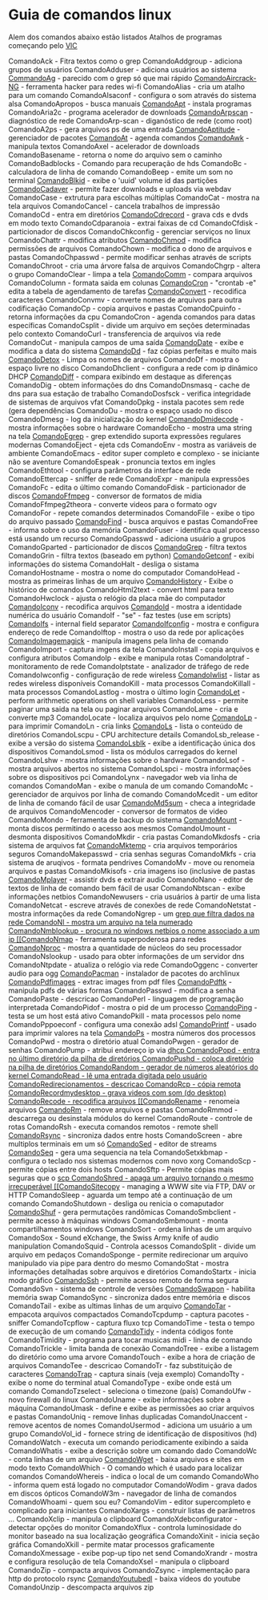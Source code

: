 =Guia de comandos linux=

Alem dos comandos abaixo estão listados Atalhos de programas
começando pelo [[VlC]]

ComandoAck - Fitra textos como o grep
ComandoAddgroup - adiciona grupos de usuários
ComandoAdduser - adiciona usuários ao sistema
[[CommandoAg]] - parecido com o grep só que mai rápido
[[ComandoAircrack-NG]] - ferramenta hacker para redes wi-fi
ComandoAlias - cria um atalho para um comando
ComandoAlsaconf - configura o som através do sistema alsa
ComandoApropos - busca manuais
[[ComandoApt]] - instala programas
ComandoAria2c - programa acelerador de downloads
[[ComandoArpscan]] - diagnóstico de rede
ComandoArp-scan - diganóstico de rede (como root)
ComandoA2ps - gera arquivos ps de uma entrada
[[ComandoAptitude]] - gerenciador de pacotes
[[ComandoAt]] - agenda comandos
[[ComandoAwk]] - manipula textos
ComandoAxel - acelerador de downloads
ComandoBasename - retorna o nome do arquivo sem o caminho
ComandoBadblocks - Comando para recuperação de hds
ComandoBc - calculadora de linha de comando
ComandoBeep - emite um som no terminal
[[ComandoBlkid]] - exibe o 'uuid' volume id das partições
[[ComandoCadaver]] - permite fazer downloads e uploads via webdav
ComandoCase - extrutura para escolhas múltiplas
ComandoCat - mostra na tela arquivos
ComandoCancel - cancela trabalhos de impressão
ComandoCd - entra em diretórios
[[ComandoCdrecord]] - grava cds e dvds em modo texto
ComandoCdparanoia - extrai faixas de cd
ComandoCfdisk - particionador de discos
ComandoChkconfig - gerenciar serviços no linux
ComandoChattr - modifica atributos
[[ComandoChmod]] - modifica permissões de arquivos
ComandoChown - modifica o dono de arquivos e pastas
ComandoChpasswd - permite modificar senhas através de scripts
ComandoChroot - cria uma árvore falsa de arquivos
ComandoChgrp - altera o grupo
ComandoClear - limpa a tela
[[ComandoComm]] - compara arquivos
ComandoColumn - formata saida em colunas
[[ComandoCron]] - "crontab -e" edita a tabela de agendamento de tarefas
[[ComandoConvert]] - recodifica caracteres
ComandoConvmv - converte nomes de arquivos para outra codificação
ComandoCp - copia arquivos e pastas
ComandoCpuinfo - retorna informações da cpu
ComandoCron - agenda comandos para datas específicas
ComandoCsplit - divide um arquivo em seções determinadas pelo contexto
ComandoCurl - transferencia de arquivos via rede
ComandoCut - manipula campos de uma saída
[[ComandoDate]] - exibe e modifica a data do sistema
[[ComandoDd]] - faz cópias perfeitas e muito mais
[[ComandoDetox]] - Limpa os nomes de arquivos
ComandoDf - mostra o espaço livre no disco
ComandoDhclient - configura a rede com ip dinâmico DHCP
[[ComandoDiff]] - compara exibindo em destaque as diferenças
ComandoDig - obtem informações do dns
ComandoDnsmasq - cache de dns para sua estação de trabalho
ComandoDosfsck - verifica integridade de sistemas de arquivos vfat
ComandoDpkg - instala pacotes sem rede (gera dependências
ComandoDu - mostra o espaço usado no disco
ComandoDmesg - log da inicialização do kernel
[[ComandoDmidecode]] - mostra informações sobre o hardware
ComandoEcho - mostra uma string na tela
[[ComandoEgrep]] - grep extendido suporta expressões regulares modernas
ComandoEject - ejeta cds
ComandoEnv - mostra as variáveis de ambiente
ComandoEmacs - editor super completo e complexo - se iniciante não se aventure
ComandoEspeak - pronuncia textos em ingles
ComandoEthtool - configura parâmetros da interface de rede
ComandoEttercap - sniffer de rede
ComandoExpr - manipula expressões
ComandoFc - edita o último comando
ComandoFdisk - particionador de discos
[[ComandoFfmpeg]] - conversor de formatos de midia
ComandoFfmpeg2theora - converte videos para o formato ogv
ComandoFor - repete comandos determinados
ComandoFile - exibe o tipo do arquivo passado
[[ComandoFind]] - busca arquivos e pastas
ComandoFree - informa sobre o uso da memória
ComandoFuser - identifica qual processo está usando um recurso
ComandoGpasswd - adiciona usuário a grupos
ComandoGparted - particionador de discos
[[ComandoGrep]] - filtra textos
ComandoGrin - filtra textos (baseado em python)
[[ComandoGetconf]] - exibi informações do sistema
ComandoHalt - desliga o sistama
ComandoHostname - mostra o nome do computador
ComandoHead - mostra as primeiras linhas de um arquivo
[[ComandoHistory]] - Exibe o histórico de comandos
ComandoHtml2text - convert html para texto
ComandoHwclock - ajusta o relógio da placa mãe do computador
[[ComandoIconv]] - recodifica arquivos
[[ComandoId]] - mostra a identidade numérica do usuário
ComandoIf - "se" - faz testes (use em scripts)
[[ComandoIfs]] - internal field separator
[[ComandoIfconfig]] - mostra e configura endereço de rede
ComandoIftop - mostra o uso da rede por aplicações
[[ComandoImagemagick]] - manipula imagens pela linha de comando
ComandoImport - captura imgens da tela
ComandoInstall - copia arquivos e configura atributos
ComandoIp - exibe e manipula rotas
ComandoIptraf - monitoramento de rede
ComandoIptstate - analizador de tráfego de rede
ComandoIwconfig - configuração de rede wireless
[[ComandoIwlist]] - listar as redes wireless disponíveis
ComandoKill - mata processos
ComandoKillall - mata processos
ComandoLastlog - mostra o último login
[[ComandoLet]] - perform arithmetic operations on shell variables
ComandoLess - permite paginar uma saida na tela ou paginar arquivos
ComandoLame - cria e converte mp3
ComandoLocate - localiza arquivos pelo nome
[[ComandoLp]] - para imprimir
ComandoLn - cria links
[[ComandoLs]] - lista o conteúdo de diretórios
ComandoLscpu - CPU architecture details
ComandoLsb_release - exibe a versão do sistema
[[ComandoLsblk]] - exibe a identificação única dos dispositivos
ComandoLsmod - lista os módulos carregados do kernel
ComandoLshw - mostra informações sobre o hardware
ComandoLsof - mostra arquivos abertos no sistema
ComandoLspci - mostra informações sobre os dispositivos pci
ComandoLynx - navegador web via linha de comandos
ComandoMan - exibe o manula de um comando
ComandoMc - gerenciador de arquivos por linha de comando
ComandoMcedit - um editor de linha de comando fácil de usar
[[ComandoMd5sum]] - checa a integridade de arquivos
ComandoMencoder - conversor de formatos de video
ComandoMondo - ferramenta de backup do sistema
[[ComandoMount]] - monta discos permitindo o acesso aos mesmos
ComandoUmount - desmonta dispositivos
ComandoMkdir - cria pastas
ComandoMkdosfs - cria sistema de arquivos fat
[[ComandoMktemp]] - cria arquivos temporários seguros
ComandoMakepasswd - cria senhas seguras
ComandoMkfs - cria sistema de aruqivos - formata pendrives
ComandoMv - move ou renomeia arquivos e pastas
ComandoMkisofs - cria imagens iso (inclusive de pastas
[[ComandoMplayer]] - assistir dvds e extrair audio
ComandoNano - editor de textos de linha de comando bem fácil de usar
ComandoNbtscan - exibe informações netbios
ComandoNewusers - cria usuários à partir de uma lista
ComandoNetcat - escreve através de conexões de rede
ComandoNetstat - mostra informações da rede
ComandoNgrep - um [[grep que filtra dados na rede
ComandoNl - mostra um arquivo na tela numerado
ComandoNmblookup - procura no windows netbios o nome associado a um ip
[[ComandoNmap]] - ferramenta superpoderosa para redes
[[ComandoNproc]] - mostra a quantidade de núcleos do seu processador
ComandoNslookup - usado para obter informações de um servidor dns
ComandoNtpdate - atualiza o relógio via rede
ComandoOggenc - converter audio para ogg
[[ComandoPacman]] - instalador de pacotes do archlinux
[[ComandoPdfimages]] - extrac images from pdf files
[[ComandoPdftk]] - manipula pdfs de várias formas
ComandoPasswd - modifica a senha
ComandoPaste - descricao
ComandoPerl - linguagem de programação interpretada
ComandoPidof - mostra o pid de um processo
[[ComandoPing]] - testa se um host está ativo
ComandoPkill - mata processos pelo nome
ComandoPppoeconf - configura uma conexão adsl
[[ComandoPrintf]] - usado para imprimir valores na tela
[[ComandoPs]] - mostra números dos processos
ComandoPwd - mostra o diretório atual
ComandoPwgen - gerador de senhas
ComandoPump - atribui endereço ip via [[dhcp
ComandoPopd - entra no último diretório da pilha de diretórios
ComandoPushd - coloca diretório na pilha de diretórios
ComandoRandom - gerador de números aleatórios do kernel
ComandoRead - lê uma entrada digitada pelo usuário
ComandoRedirecionamentos - descricao
ComandoRcp - cópia remota
ComandoRecordmydesktop - grava videos com som (do desktop)
ComandoRecode - recodifica arquivos
[[ComandoRename]] - renomeia arquivos
[[ComandoRm]] - remove arquivos e pastas
ComandoRmmod - descarrega ou desinstala módulos do kernel
ComandoRoute - controle de rotas
ComandoRsh - executa comandos remotos - remote shell
[[ComandoRsync]] - sincroniza dados entre hosts
ComandoScreen - abre multiplos terminais em um só
[[ComandoSed]] - editor de streams
[[ComandoSeq]] - gera uma sequencia na tela
ComandoSetxkbmap - configura o teclado nos sistemas modernos com novo xorg
ComandoScp - permite cópias entre dois hosts
ComandoSftp - Permite cópias mais seguras que o [[scp
ComandoShred - apaga um arquivo tornando o mesmo irrecuperável
[[ComandoSitecopy]] - managing a WWW site via FTP, DAV or HTTP
ComandoSleep - aguarda um tempo até a continuação de um comando
ComandoShutdown - desliga ou renicia o comaputador
[[ComandoShuf]] - gera permutações randômicas
ComandoSmbclient - permite acesso à máquinas windows
ComandoSmbmount - monta compartilhamentos windows
ComandoSort - ordena linhas de um arquivo
ComandoSox - Sound eXchange, the Swiss Army knife of audio manipulation
ComandoSquid - Controla acessos
ComandoSplit - divide um arquivo em pedaços
ComandoSponge - permite redirecionar um arquivo manipulado via pipe para dentro do mesmo
ComandoStat - mostra informações detalhadas sobre arquivos e diretórios
ComandoStartx - inicia modo gráfico
[[ComandoSsh]] - permite acesso remoto de forma segura
ComandoSvn - sistema de controle de versões
[[ComandoSwapon]] - habilita memória swap
ComandoSync - sincroniza dados entre memória e discos
ComandoTail - exibe as ultimas linhas de um arquivo
[[ComandoTar]] - empacota arquivos compactados
ComandoTcpdump - captura pacotes - sniffer
ComandoTcpflow - captura fluxo tcp
ComandoTime - testa o tempo de execução de um comando
[[ComandoTidy]] - indenta códigos fonte
ComandoTimidity - programa para tocar musicas midi - linha de comando
ComandoTrickle - limita banda de conexão
ComandoTree - exibe a listagem do diretório como uma arvore
ComandoTouch - exibe a hora de criação de arquivos
ComandoTee - descricao
ComandoTr - faz substituição de caracteres
[[ComandoTrap]] - captura sinais (veja exemplo)
ComandoTty - exibe o nome do terminal atual
ComandoType - exibe onde está um comando
ComandoTzselect - seleciona o timezone (país)
ComandoUfw - novo firewall do linux
ComandoUname - exibe informações sobre a máquina
ComandoUmask - define e exibe as permissões ao criar arquivos e pastas
ComandoUniq - remove linhas duplicadas
ComandoUnaccent - remove acentos de nomes
ComandoUsermod - adiciona um usuário a um grupo
ComandoVol_id - fornece string de identificação de dispositivos (hd)
ComandoWatch - executa um comando periodicamente exibindo a saida
ComandoWhatis - exibe a descrição sobre um comando dado
ComandoWc - conta linhas de um arquivo
[[ComandoWget]] - baixa arquivos e sites em modo texto
ComandoWhich - O comando which é usado para localizar comandos
ComandoWhereis - indica o local de um comando
ComandoWho - informa quem está logado no computador
ComandoWodim - grava dados em discos ópticos
ComandoW3m - navegador de linha de comandos
ComandoWhoami - quem sou eu?
ComandoVim - editor supercompleto e complicado para iniciantes
ComandoXargs - construir listas de parâmetros ...
ComandoXclip - manipula o clipboard
ComandoXdebconfigurator - detectar opções do monitor
ComandoXflux - controla luminosidade do monitor baseado na sua localização geográfica
ComandoXinit - inicia seção gráfica
ComandoXkill - permite matar processos graficamente
ComandoXmessage - exibe pop-up tipo net send
ComandoXrandr  - mostra e configura resolução de tela
ComandoXsel - manipula o clipboard
ComandoZip - compacta arquivos
ComandoZsync - implementação para http do protocolo rsync
[[ComandoYoutubedl]] - baixa vídeos do youtube
ComandoUnzip - descompacta arquivos zip
